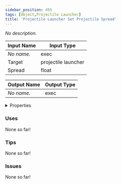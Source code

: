 ```yaml
---
sidebar_position: 455
tags: [Object,Projectile Launcher]
title: 'Projectile Launcher Set Projectile Spread'
---
```


*No description.*




<EsbSvg />

| Input Name | Input Type |
|-----------|-----------|
| *No name.* | exec |
| Target | projectile launcher |
| Spread | float |

| Output Name | Output Type |
|-----------|-----------|
| *No name.* | exec |


<details>
  <summary>Properties</summary>
  <div>
    <div>
    <table>
      <thead>
        <tr>
          <th>Is beta required?</th>
          <th>❌</th>
        </tr>
        <tr>
          <th>Is this chip a trolling risk?</th>
          <th>❌</th>
        </tr>
        <tr>
          <th>Is this chip a role assignment risk?</th>
          <th>❌</th>
        </tr>
        <tr>
          <th>Chip UUID</th>
          <th>c01cee87-a81e-4cdb-84c5-d443cfe53bce</th>
        </tr>
      </thead>
    </table>
    </div>
  </div>
</details>

### Uses

None so far!

### Tips

None so far!

### Issues

None so far!